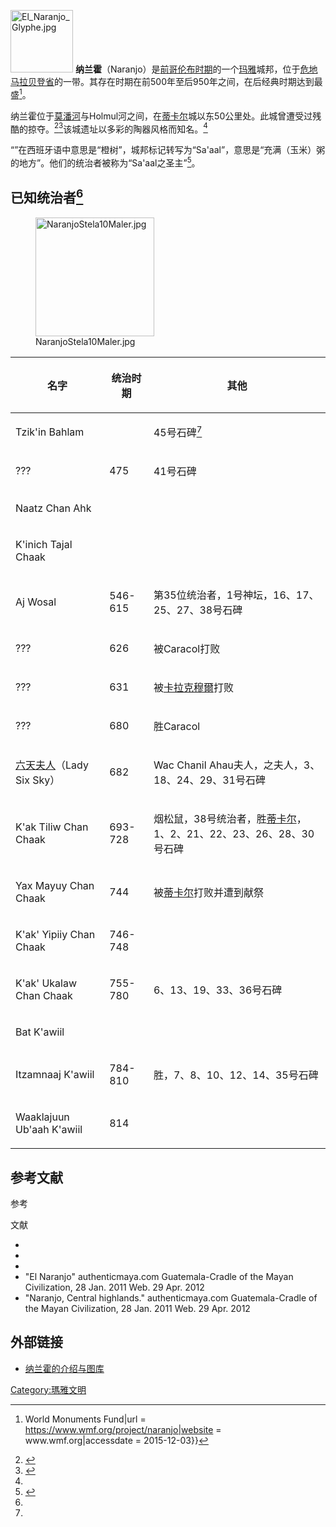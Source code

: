 {{Infobox ancient site
| name           = 纳兰霍<br>{{small|Naranjo}}
| alternate_name = 
| image          = Sitio el naranjo 1.jpg
| image_size     = 
| alt            = 
| caption        = 纳兰霍的景色
| map            = 
| map_type       = Mesoamerica#Guatemala
| map_alt        = 
| map_caption    = 
| map_size       = 
| relief         = 
| coordinates    = {{coord|17|08|0.95|N|89|15|43.81|W|display=inline}}
| map_dot_label  = 
| location       = {{GTM}}[[貝登省|貝登省]]
| region         = {{link-en|貝登盆地|Petén Basin}}
| type           = 居住地
| built          = 
| abandoned      = 
| epochs         = 
| cultures       = [[玛雅文明|玛雅文明]]
| event          = 
| excavations    = 
| archaeologists = 
| condition      = 遗迹
| architectural_styles = 
| architectural_details = 
| notes          = 
| precolumbian = yes <!-- non-functional tracking parameter, do not remove/change -->
}}
[[File:El_Naranjo_Glyphe.jpg|100px]]
'''纳兰霍'''（Naranjo）是[[前哥伦布时期|前哥伦布时期]]的一个[[玛雅|玛雅]]城邦，位于[[危地马拉|危地马拉]][[贝登省|贝登省]]的{{link-en|貝登盆地|Petén Basin}}一带。其存在时期在前500年至后950年之间，在后经典时期达到最盛<ref name=":0">{{Cite web|title = Naranjo {{!}} World Monuments Fund|url = https://www.wmf.org/project/naranjo|website = www.wmf.org|accessdate = 2015-12-03}}</ref>。

纳兰霍位于[[莫潘河|莫潘河]]与Holmul河之间，在[[蒂卡尔|蒂卡尔]]城以东50公里处。此城曾遭受过残酷的掠夺。<ref name=":1">{{Cite journal|url = http://www.famsi.org/reports/05005/05005Fialko01.pdf|title = Archaeological Research and Rescue Project at Naranjo; Emerging Documentation in Naranjo's, Palacio de le Realeza, Peten, Guatemala|last = Fialko|first = Vilma|date = 2009|journal = FAMSI|doi = |pmid = |access-date = }}</ref><ref name=":2">{{Cite book|title = The Ancient Maya|url = https://archive.org/details/ancientmaya0006shar|last = Sharer|first = Robert J.|publisher = Stanford University Press|year = 2006|isbn = |location = |pages = |first2 = Loa P.|last2 = Traxler}}</ref>该城遗址以多彩的陶器风格而知名。<ref name=":1" />

“{{lang|es|Naranjo}}”在西班牙语中意思是“橙树”，城邦标记转写为“Sa'aal”，意思是“充满（玉米）粥的地方”。他们的统治者被称为“Sa'aal之圣主”<ref name=":3">{{Cite journal|url = |title = Stela 45 of Naranjo and the Early Classic Lords of Sa'aal|last = Tokovinine|first = Alexandre|date = 2007|journal = The PARI Journal|doi = |pmid = |access-date = |first2 = Vilma|last2 = Fialko}}</ref>。

==已知统治者<ref name=":2" />==
[[Image:NaranjoStela10Maler.jpg|190px]]
{| class="wikitable"
! 名字  !!统治时期 !!其他
|-
|Tzik'in Bahlam
|
|45号石碑<ref name=":3" />
|-
|???
| 475
| 41号石碑
|-
|Naatz Chan Ahk
|
|
|-
|K'inich Tajal Chaak
| 
| 
|-
|Aj Wosal
| 546-615
| 第35位统治者，1号神坛，16、17、25、27、38号石碑
|-
|???
|626
| 被Caracol打败
|-
|???
| 631
| 被[[卡拉克穆爾|卡拉克穆爾]]打败
|-
|???
|680
|胜Caracol
|-
|[[六天夫人|六天夫人]]（Lady Six Sky）
| 682
| Wac Chanil Ahau夫人，{{le|Dos Pilas|Dos Pilas}}之夫人，3、18、24、29、31号石碑
|-
|K'ak Tiliw Chan Chaak
| 693-728
| 烟松鼠，38号统治者，胜[[蒂卡尔|蒂卡尔]]，1、2、21、22、23、26、28、30号石碑
|-
|Yax Mayuy Chan Chaak
| 744
|被[[蒂卡尔|蒂卡尔]]打败并遭到献祭
|-
|K'ak' Yipiiy Chan Chaak
| 746-748
| 
|-
|K'ak' Ukalaw Chan Chaak
| 755-780
| 6、13、19、33、36号石碑
|-
|Bat K'awiil
|  
| 
|-
|Itzamnaaj K'awiil
| 784-810
| 胜{{le|Yaxha|Yaxha}}，7、8、10、12、14、35号石碑
|-
|Waaklajuun Ub'aah K'awiil
| 814
| 
|}

==参考文献==
;参考
{{reflist}}
;文献

*{{cite journal | last1 = Lothrop | first1 = S. K. | year = 1941 | title = A Chronological Link Between Maya and Olmeca Art | url = | journal = American Anthropologist | volume = 43 | issue = 3| pages = 419–421 | doi=10.1525/aa.1941.43.3.02a00050}}
*{{cite journal | last1 = Morley | first1 = Sylvanus G | year = 1909 | title = The Inscriptions of Naranjo, Northern Guatemala | url = | journal = American Anthropologist | volume = 11 | issue = 4| pages = 543–562 | doi=10.1525/aa.1909.11.4.02a00020}}
*{{cite journal | last1 = Rice | first1 = Don S. | last2 = Prudence | first2 = M. | year = 1980 | title = The Northeast Peten Revisited | url =https://archive.org/details/sim_american-antiquity_1980-07_45_3/page/432| journal = American Antiquity | volume = 45 | issue = 3| pages = 432–454 | doi=10.2307/279858}}
*"El Naranjo" authenticmaya.com Guatemala-Cradle of the Mayan Civilization, 28 Jan. 2011 Web. 29 Apr. 2012
*"Naranjo, Central highlands." authenticmaya.com Guatemala-Cradle of the Mayan Civilization, 28 Jan. 2011 Web. 29 Apr. 2012

==外部链接==
*[https://web.archive.org/web/20071005133702/http://www.authenticmaya.com/naranjo.htm 纳兰霍的介绍与图库]

{{Maya sites}}
[[Category:瑪雅文明|Category:瑪雅文明]]